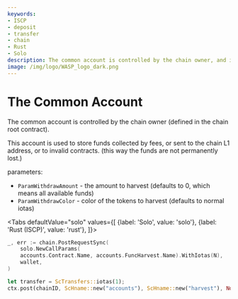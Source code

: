 ```yaml
---
keywords:
- ISCP
- deposit
- transfer
- chain
- Rust
- Solo
description: The common account is controlled by the chain owner, and is used to store funds collected by fees, invalid contracts or sent to the L1 chain address.
image: /img/logo/WASP_logo_dark.png
---
```



# The Common Account

The common account is controlled by the chain owner (defined in the chain root contract).

This account is used to store funds collected by fees, or sent to the chain L1 address, or to invalid contracts. (this way the funds are not permanently lost.)

parameters:

- `ParamWithdrawAmount` - the amount to harvest (defaults to 0, which means all available funds)
- `ParamWithdrawColor` - color of the tokens to harvest (defaults to normal iotas)

<Tabs
    defaultValue="solo"
    values={[
        {label: 'Solo', value: 'solo'},
        {label: 'Rust (ISCP)', value: 'rust'},
    ]}>
<TabItem value="solo">

```go
_, err := chain.PostRequestSync(
	solo.NewCallParams(
    accounts.Contract.Name, accounts.FuncHarvest.Name).WithIotas(N),
	wallet,
)
```

</TabItem>
<TabItem value="rust">

```rust
let transfer = ScTransfers::iotas(1);
ctx.post(chainID, ScHname::new("accounts"), ScHname::new("harvest"), None, transfer, 0);
```

</TabItem>
</Tabs>
